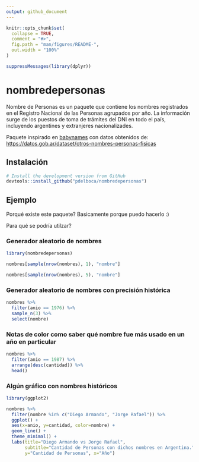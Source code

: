 ```yaml
---
output: github_document
---
```


<!-- README.md is generated from README.Rmd. Please edit that file -->

```r
knitr::opts_chunk$set(
  collapse = TRUE,
  comment = "#>",
  fig.path = "man/figures/README-",
  out.width = "100%"
)

suppressMessages(library(dplyr))
```
# nombredepersonas

Nombre de Personas es un paquete que contiene los nombres registrados en el Registro Nacional de las Personas agrupados por año. La información surge de los puestos de toma de trámites del DNI en todo el país, incluyendo argentines y extranjeres nacionalizades.

Paquete inspirado en [babynames](https://github.com/hadley/babynames) con datos obtenidos de: [https://datos.gob.ar/dataset/otros-nombres-personas-fisicas](https://datos.gob.ar/dataset/otros-nombres-personas-fisicas)

## Instalación

``` r
# Install the development version from GitHub
devtools::install_github("pdelboca/nombredepersonas")
```

## Ejemplo

Porqué existe este paquete? Basicamente porque puedo hacerlo :)

Para qué se podría utilzar?

### Generador aleatorio de nombres
```r
library(nombredepersonas)

nombres[sample(nrow(nombres), 1), "nombre"]
```
```r
nombres[sample(nrow(nombres), 5), "nombre"]
```

### Generador aleatorio de nombres con precisión histórica
```r
nombres %>%
  filter(anio == 1976) %>% 
  sample_n(3) %>% 
  select(nombre)
```

### Notas de color como saber qué nombre fue más usado en un año en particular
```r
nombres %>% 
  filter(anio == 1987) %>% 
  arrange(desc(cantidad)) %>% 
  head()
```

### Algún gráfico con nombres históricos
```r
library(ggplot2)

nombres %>% 
  filter(nombre %in% c("Diego Armando", "Jorge Rafael")) %>% 
  ggplot() +
  aes(x=anio, y=cantidad, color=nombre) +
  geom_line() +
  theme_minimal() +
  labs(title="Diego Armando vs Jorge Rafael",
       subtitle="Cantidad de Personas con dichos nombres en Argentina.",
       y="Cantidad de Personas", x="Año")

```

